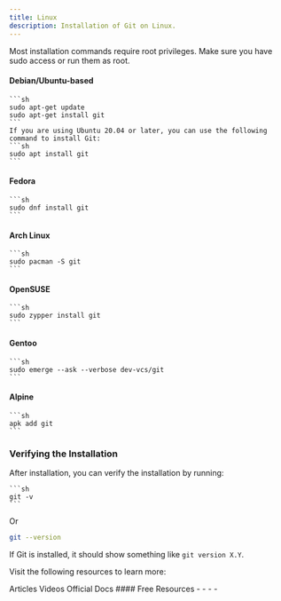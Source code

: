 ```yaml
---
title: Linux
description: Installation of Git on Linux.
---
```




<Note type="note" title="Note">
  Most installation commands require root privileges. Make sure you have sudo access or run them as root.
</Note>

#### Debian/Ubuntu-based
    ```sh
    sudo apt-get update
    sudo apt-get install git
    ```
    If you are using Ubuntu 20.04 or later, you can use the following command to install Git:
    ```sh
    sudo apt install git
    ```

#### Fedora
    ```sh
    sudo dnf install git
    ```

#### Arch Linux
    ```sh
    sudo pacman -S git
    ```

#### OpenSUSE
    ```sh
    sudo zypper install git
    ```

#### Gentoo
    ```sh
    sudo emerge --ask --verbose dev-vcs/git
    ```

#### Alpine
    ```sh
    apk add git
    ```

### Verifying the Installation

After installation, you can verify the installation by running:

    ```sh
    git -v
    ```
Or

```sh
git --version
```

If Git is installed, it should show something like `git version X.Y`.

Visit the following resources to learn more:

<Tabs defaultValue="article">
<TabsList>
<TabsTrigger value="article">Articles</TabsTrigger>
<TabsTrigger value="video">Videos</TabsTrigger>
<TabsTrigger value="official">Official Docs</TabsTrigger>
</TabsList>
#### Free Resources
<TabsContent value="article">
<Note type="note" title="article">
- 
</Note>
</TabsContent>
<TabsContent value="video">
<Note type="note" title="video" >
- 
</Note>
</TabsContent>
<TabsContent value="official">
<Note type="note" title="official" >
- 
- 
</Note>
</TabsContent>
</Tabs>

<Outlet path="2-git-basics/installation/linux" />
